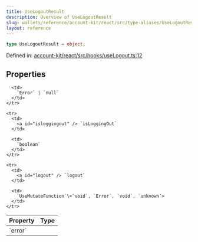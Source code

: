 ```yaml
---
title: UseLogoutResult
description: Overview of UseLogoutResult
slug: wallets/reference/account-kit/react/src/type-aliases/UseLogoutResult
layout: reference
---
```


```ts
type UseLogoutResult = object;
```

Defined in: [account-kit/react/src/hooks/useLogout.ts:12](https://github.com/alchemyplatform/aa-sdk/blob/5b9429f0f16dcd4ff822527b8de589e19e88faa7/account-kit/react/src/hooks/useLogout.ts#L12)

## Properties

<table>
  <thead>
    <tr>
      <th align="left">Property</th>
      <th align="left">Type</th>
    </tr>
  </thead>

  <tbody>
    <tr>
      <td>
        <a id="error" /> `error`
      </td>

      <td>
        `Error` | `null`
      </td>
    </tr>

    <tr>
      <td>
        <a id="isloggingout" /> `isLoggingOut`
      </td>

      <td>
        `boolean`
      </td>
    </tr>

    <tr>
      <td>
        <a id="logout" /> `logout`
      </td>

      <td>
        `UseMutateFunction`\<`void`, `Error`, `void`, `unknown`>
      </td>
    </tr>

  </tbody>
</table>
